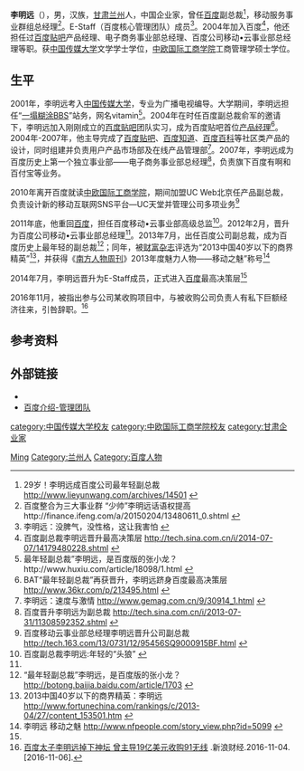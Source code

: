 {{citation style|time=2015-03-28T02:35:07+00:00}}
{{Notability Unreferenced |time=2015-02-12T07:44:28+00:00}}
'''李明远'''（{{bd|1983年|10月25日}}），男，汉族，[[甘肃|甘肃]][[兰州|兰州]]人，中国企业家，曾任[[百度|百度]]副总裁<ref>29岁！李明远成百度公司最年轻副总裁 http://www.lieyunwang.com/archives/14501 {{Wayback|url=http://www.lieyunwang.com/archives/14501 |date=20191205193139 }}</ref>，移动服务事业群组总经理<ref>百度整合为三大事业群 “少帅”李明远话语权提高http://finance.ifeng.com/a/20150204/13480611_0.shtml {{Wayback|url=http://finance.ifeng.com/a/20150204/13480611_0.shtml |date=20160701035217 }}</ref>。E-Staff（百度核心管理团队）成员<ref name="auto">李明远：没脾气，没性格，这让我害怕 {{cite web |url=http://www.ellemen.com/person/interview/20141107-1202.shtml |title=存档副本 |accessdate=2015-03-20 |deadurl=yes |archiveurl=https://web.archive.org/web/20150315235703/http://www.ellemen.com/person/interview/20141107-1202.shtml |archivedate=2015-03-15 }}</ref>。2004年加入百度<ref>百度副总裁李明远晋升最高决策层 http://tech.sina.com.cn/i/2014-07-07/14179480228.shtml {{Wayback|url=http://tech.sina.com.cn/i/2014-07-07/14179480228.shtml |date=20190827071638 }}</ref>，他还担任过[[百度贴吧|百度贴吧]]产品经理、电子商务事业部总经理、百度公司移动•云事业部总经理等职。获[[中国传媒大学|中国传媒大学]]文学学士学位，[[中欧国际工商学院|中欧国际工商学院]]工商管理学硕士学位。

== 生平 ==
2001年，李明远考入[[中国传媒大学|中国传媒大学]]，专业为广播电视编导。大学期间，李明远担任“[[一塌糊涂BBS|一塌糊涂BBS]]”站务，网名vitamin<ref>最年轻副总裁”李明远，是百度版的张小龙？http://www.huxiu.com/article/18098/1.html {{Wayback|url=http://www.huxiu.com/article/18098/1.html |date=20190424083543 }}</ref>。2004年在时任百度副总裁俞军的邀请下，李明远加入刚刚成立的[[百度贴吧|百度贴吧]]团队实习，成为百度贴吧首位[[产品经理|产品经理]]<ref>BAT“最年轻副总裁”再获晋升，李明远跻身百度最高决策层 http://www.36kr.com/p/213495.html {{Wayback|url=http://www.36kr.com/p/213495.html |date=20160818152522 }}</ref>。2004年-2007年，他主导完成了[[百度贴吧|百度贴吧]]、[[百度知道|百度知道]]、[[百度百科|百度百科]]等社区类产品的设计，同时组建并负责用户产品市场部及在线产品管理部<ref>李明远：速度与激情 http://www.gemag.com.cn/9/30914_1.html {{Wayback|url=http://www.gemag.com.cn/9/30914_1.html |date=20200807084829 }}</ref>。2007年，李明远成为百度历史上第一个独立事业部——电子商务事业部总经理<ref>百度晋升李明远为副总裁 http://tech.sina.com.cn/i/2013-07-31/11308592352.shtml {{Wayback|url=http://tech.sina.com.cn/i/2013-07-31/11308592352.shtml |date=20190901065609 }}</ref>，负责旗下百度有啊和百付宝等业务。

2010年离开百度就读[[中欧国际工商学院|中欧国际工商学院]]，期间加盟UC Web北京任产品副总裁，负责设计新的移动互联网SNS平台—UC天堂并管理公司多项业务<ref name="auto1">百度移动云事业部总经理李明远晋升公司副总裁 http://tech.163.com/13/0731/12/95456SQ9000915BF.html {{Wayback|url=http://tech.163.com/13/0731/12/95456SQ9000915BF.html |date=20200813180946 }}</ref> 

2011年底，他重回[[百度|百度]]，担任百度移动•云事业部高级总监<ref>百度副总裁李明远:年轻的“头狼” {{cite web |url=http://www.icaijing.com/fashion/article906688/ |title=存档副本 |accessdate=2015-03-20 |deadurl=yes |archiveurl=https://web.archive.org/web/20150209055136/http://www.icaijing.com/fashion/article906688/ |archivedate=2015-02-09 }}</ref>。2012年2月，晋升为百度公司移动•云事业部总经理<ref name="auto1"/>。2013年7月，出任百度公司副总裁，成为百度历史上最年轻的副总裁<ref>“最年轻副总裁”李明远，是百度版的张小龙？ http://botong.baijia.baidu.com/article/1703 {{Wayback|url=http://botong.baijia.baidu.com/article/1703 |date=20150206083011 }}</ref>；同年，被[[财富杂志|财富杂志]]评选为“2013中国40岁以下的商界精英”<ref>2013中国40岁以下的商界精英：李明远 http://www.fortunechina.com/rankings/c/2013-04/27/content_153501.htm {{Wayback|url=http://www.fortunechina.com/rankings/c/2013-04/27/content_153501.htm |date=20190424041906 }}</ref>，并获得《[[南方人物周刊|南方人物周刊]]》2013年度魅力人物——移动之魅”称号<ref>李明远 移动之魅 http://www.nfpeople.com/story_view.php?id=5099 {{Wayback|url=http://www.nfpeople.com/story_view.php?id=5099 |date=20150209062306 }}</ref>

2014年7月，李明远晋升为E-Staff成员，正式进入[[百度|百度]]最高决策层<ref name="auto"/>

2016年11月，被指出参与公司某收购项目中，与被收购公司负责人有私下巨额经济往来，引咎辞职。<ref>[http://finance.sina.com.cn/chanjing/gsnews/2016-11-04/doc-ifxxmyuk5946812.shtml 百度太子李明远掉下神坛 曾主导19亿美元收购91无线] {{Wayback|url=http://finance.sina.com.cn/chanjing/gsnews/2016-11-04/doc-ifxxmyuk5946812.shtml |date=20190901070513 }}.新浪财经.2016-11-04.[2016-11-06].</ref>

== 参考资料 ==
{{reflist}}

== 外部链接 ==
* {{sinaweibo|vitamin}}{{zh-cn}}
* [http://home.baidu.com/about/management.html 百度介绍-管理团队] {{Wayback|url=http://home.baidu.com/about/management.html |date=20200813232935 }}

{{百度}}

{{Authority control}}
{{DEFAULTSORT:Li李}}
[[Category:李姓|Ming]]
[[Category:兰州人|Category:兰州人]]
[[category:中国传媒大学校友|category:中国传媒大学校友]]
[[category:中欧国际工商学院校友|category:中欧国际工商学院校友]]
[[category:甘肃企业家|category:甘肃企业家]]
[[Category:百度人物|Category:百度人物]]